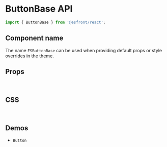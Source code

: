 
<Meta title="Components API/ButtonBase" />

# ButtonBase API

```js
import { ButtonBase } from '@esfront/react';
```

## Component name

The name `ESButtonBase` can be used when providing default props or style overrides in the theme.

## Props

<TableInterface name="ButtonBaseProps" variant="props" />

<br />

## CSS

<TableInterface name="ButtonBaseClasses" variant="css" />

<br />

## Demos

<ul>
  <li>
    <LinkTo kind="components-Button" story="demo">
      <code>Button</code>
    </LinkTo>
  </li>
</ul>
